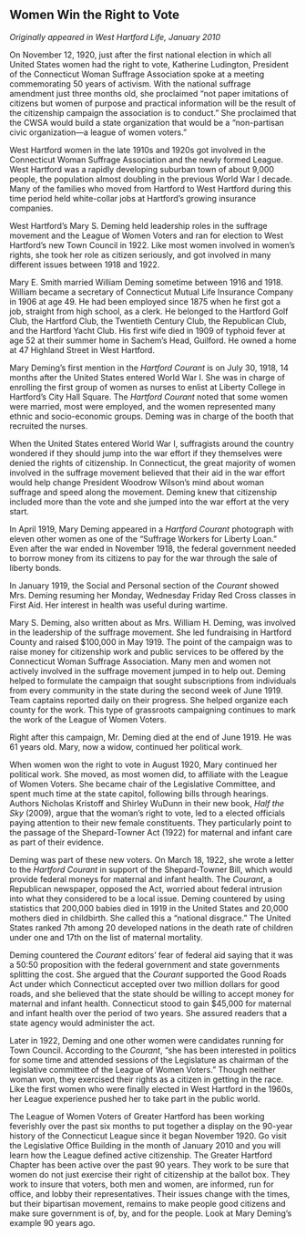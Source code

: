 ## Women Win the Right to Vote {-}

*Originally appeared in West Hartford Life, January 2010*

On November 12, 1920, just after the first national election in which all United States women had the right to vote, Katherine Ludington, President of the Connecticut Woman Suffrage Association spoke at a meeting commemorating 50 years of activism. With the national suffrage amendment just three months old, she proclaimed “not paper imitations of citizens but women of purpose and practical information will be the result of the citizenship campaign the association is to conduct.” She proclaimed that the CWSA would build a state organization that would be a “non-partisan civic organization—a league of women voters.”

West Hartford women in the late 1910s and 1920s got involved in the Connecticut Woman Suffrage Association and the newly formed League. West Hartford was a rapidly developing suburban town of about 9,000 people, the population almost doubling in the previous World War I decade. Many of the families who moved from Hartford to West Hartford during this time period held white-collar jobs at Hartford’s growing insurance companies.

West Hartford’s Mary S. Deming held leadership roles in the suffrage movement and the League of Women Voters and ran for election to West Hartford’s new Town Council in 1922. Like most women involved in women’s rights, she took her role as citizen seriously, and got involved in many different issues between 1918 and 1922.

Mary E. Smith married William Deming sometime between 1916 and 1918. William became a secretary of Connecticut Mutual Life Insurance Company in 1906 at age 49. He had been employed since 1875 when he first got a job, straight from high school, as a clerk. He belonged to the Hartford Golf Club, the Hartford Club, the Twentieth Century Club, the Republican Club, and the Hartford Yacht Club. His first wife died in 1909 of typhoid fever at age 52 at their summer home in Sachem’s Head, Guilford. He owned a home at 47 Highland Street in West Hartford.

Mary Deming’s first mention in the *Hartford Courant* is on July 30, 1918, 14 months after the United States entered World War I. She was in charge of enrolling the first group of women as nurses to enlist at Liberty College in Hartford’s City Hall Square. The *Hartford Courant* noted that some women were married, most were employed, and the women represented many ethnic and socio-economic groups. Deming was in charge of the booth that recruited the nurses.

When the United States entered World War I, suffragists around the country wondered if they should jump into the war effort if they themselves were denied the rights of citizenship. In Connecticut, the great majority of women involved in the suffrage movement believed that their aid in the war effort would help change President Woodrow Wilson’s mind about woman suffrage and speed along the movement. Deming knew that citizenship included more than the vote and she jumped into the war effort at the very start.

In April 1919, Mary Deming appeared in a *Hartford Courant* photograph with eleven other women as one of the “Suffrage Workers for Liberty Loan.” Even after the war ended in November 1918, the federal government needed to borrow money from its citizens to pay for the war through the sale of liberty bonds.

In January 1919, the Social and Personal section of the *Courant* showed Mrs. Deming resuming her Monday, Wednesday Friday Red Cross classes in First Aid. Her interest in health was useful during wartime.

Mary S. Deming, also written about as Mrs. William H. Deming, was involved in the leadership of the suffrage movement. She led fundraising in Hartford County and raised $100,000 in May 1919. The point of the campaign was to raise money for citizenship work and public services to be offered by the Connecticut Woman Suffrage Association. Many men and women not actively involved in the suffrage movement jumped in to help out. Deming helped to formulate the campaign that sought subscriptions from individuals from every community in the state during the second week of June 1919. Team captains reported daily on their progress. She helped organize each county for the work. This type of grassroots campaigning continues to mark the work of the League of Women Voters.

Right after this campaign, Mr. Deming died at the end of June 1919. He was 61 years old. Mary, now a widow, continued her political work.

When women won the right to vote in August 1920, Mary continued her political work. She moved, as most women did, to affiliate with the League of Women Voters. She became chair of the Legislative Committee, and spent much time at the state capitol, following bills through hearings. Authors Nicholas Kristoff and Shirley WuDunn in their new book, *Half the Sky* (2009), argue that the woman’s right to vote, led to a elected officials paying attention to their new female constituents. They particularly point to the passage of the Shepard-Towner Act (1922) for maternal and infant care as part of their evidence.

Deming was part of these new voters. On March 18, 1922, she wrote a letter to the *Hartford Courant* in support of the Shepard-Towner Bill, which would provide federal moneys for maternal and infant health. The *Courant*, a Republican newspaper, opposed the Act, worried about federal intrusion into what they considered to be a local issue. Deming countered by using statistics that 200,000 babies died in 1919 in the United States and 20,000 mothers died in childbirth. She called this a “national disgrace.” The United States ranked 7th among 20 developed nations in the death rate of children under one and 17th on the list of maternal mortality.

Deming countered the *Courant* editors’ fear of federal aid saying that it was a 50:50 proposition with the federal government and state governments splitting the cost. She argued that the *Courant* supported the Good Roads Act under which Connecticut accepted over two million dollars for good roads, and she believed that the state should be willing to accept money for maternal and infant health. Connecticut stood to gain $45,000 for maternal and infant health over the period of two years. She assured readers that a state agency would administer the act.

Later in 1922, Deming and one other women were candidates running for Town Council. According to the *Courant*, “she has been interested in politics for some time and attended sessions of the Legislature as chairman of the legislative committee of the League of Women Voters.” Though neither woman won, they exercised their rights as a citizen in getting in the race. Like the first women who were finally elected in West Hartford in the 1960s, her League experience pushed her to take part in the public world.

The League of Women Voters of Greater Hartford has been working feverishly over the past six months to put together a display on the 90-year history of the Connecticut League since it began November 1920. Go visit the Legislative Office Building in the month of January 2010 and you will learn how the League defined active citizenship. The Greater Hartford Chapter has been active over the past 90 years. They work to be sure that women do not just exercise their right of citizenship at the ballot box. They work to insure that voters, both men and women, are informed, run for office, and lobby their representatives. Their issues change with the times, but their bipartisan movement, remains to make people good citizens and make sure government is of, by, and for the people. Look at Mary Deming’s example 90 years ago.
